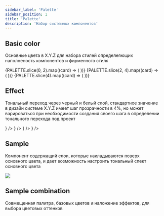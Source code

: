 ```yaml
---
sidebar_label: 'Palette'
sidebar_position: 1
title: 'Palette'
description: 'Набор системных компонентов'
---
```






<headermeta
  title='Palette'
  description='Раздел включает в себя набор системных компонентов, используемыхдля построения базовых компонентов дизайн-системы. Отношения между цветами и их свойствами для создания масштабируемой основы для цвета.'
  designer='Олег Астахов'
  developer='Кирилл Артуров'
  version='1.0'
  status='Work in progress'
  json='JSON'
  sass='SASS'
  bitbucketLink='https://google.com'
  figmaLink='https://google.com'
  jiraLink='https://google.com'
  headerImage={palletteImage}
/>

## Basic color

Основные цвета в X.Y.Z для набора стилей определеяющих наполненость компонентов и фирменного стиля

<docviewport codeBlock={CardSource}>
  <examples cols={2} mb={32}>
    {PALETTE.slice(0, 2).map((card) => (
      <example key={card.name} exampleCode={card.exampleCode}>
        <Card {...card} />
      </example>
    ))}
  </examples>
  <examples cols={2} mb={32}>
    {PALETTE.slice(2, 4).map((card) => (
      <example key={card.name} exampleCode={card.exampleCode}>
        <Card {...card} />
      </example>
    ))}
  </examples>
  <examples cols={4}>
    {PALETTE.slice(4).map((card) => (
      <example key={card.name} exampleCode={card.exampleCode}>
        <Card {...card} />
      </example>
    ))}
  </examples>
</docviewport>

<divider />

## Effect

Тональный переход через черный и белый слой, cтандартное значение в дизайн системе X.Y.Z имеет шаг прозрачности в 4%, но может варироваться при необходимости создания своего шага в определении тонального перехода под проект

<docviewport>
  <examples cols={1}>
    <example colorMode='dark' style={{ backgroundColor: 'var(--color-neutral-500)' }}>
      <Card
        title='white'
        colorMode='dark'
        subtitles={['color name: neutral-100', 'HEX: #ffffff']}
        valueComp={<Opacities color='#ffffff' />}
      />
    </example>
    <example colorMode='dark' style={{ backgroundColor: 'var(--color-neutral-500)' }}>
      <Card
        title='white overlay'
        colorMode='dark'
        subtitles={['color name: neutral-100', 'HEX: #ffffff']}
        valueComp={<Opacities color='#ffffff' blendMode='overlay' />}
      />
    </example>
    <example colorMode='dark' style={{ backgroundColor: 'var(--color-neutral-500)' }}>
      <Card
        title='black'
        colorMode='dark'
        subtitles={['color name: neutral-700', 'HEX: #0a0a0a']}
        valueComp={<Opacities color='#0a0a0a' />}
      />
    </example>
    <example colorMode='dark' style={{ backgroundColor: 'var(--color-neutral-500)' }}>
      <Card
        title='black overlay'
        colorMode='dark'
        subtitles={['color name: neutral-700', 'HEX: #0a0a0a']}
        valueComp={<Opacities color='#0a0a0a' blendMode='overlay' />}
      />
    </example>
  </examples>
</docviewport>

<divider />

## Sample

Компонент содержащий слои, которые накладываются поверх основного цвета, и дает возможность настроить тональный спект основного цвета

<docviewport>
  <img src={sampleCard} />
</docviewport>

<divider />

## Sample combination

Совмещенная палитра, базовых цветов и наложение эффектов, для выбора цветовых оттенков

<docviewport></docviewport>

<divider marginTop={128} marginBottom={0} />
